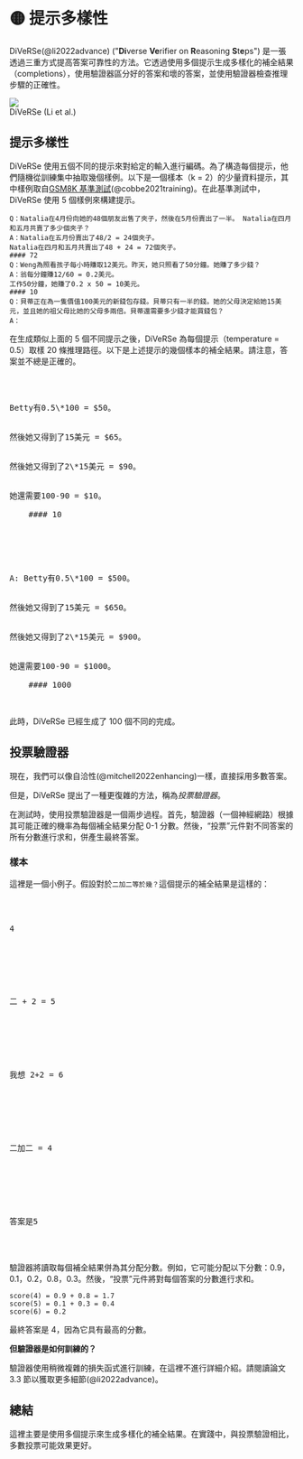 
# 🟡 提示多樣性

DiVeRSe(@li2022advance) ("**Di**verse **Ve**rifier on **R**easoning **S**t**e**ps") 是一張透過三重方式提高答案可靠性的方法。它透過使用多個提示生成多樣化的補全結果（completions），使用驗證器區分好的答案和壞的答案，並使用驗證器檢查推理步驟的正確性。

<div style={{ textAlign: "center" }}>
  <Image
    src="/docs/assets/reliability/diverse.webp"
    width={824}
    height={300}
    style={{ width: "750px", margin: "auto" }}
  />
</div>

<div style={{ textAlign: "center" }}>DiVeRSe (Li et al.)</div>

## 提示多樣性

DiVeRSe 使用五個不同的提示來對給定的輸入進行編碼。為了構造每個提示，他們隨機從訓練集中抽取幾個樣例。以下是一個樣本（k = 2）的少量資料提示，其中樣例取自[GSM8K 基準測試](https://raw.githubusercontent.com/openai/grade-school-math/master/grade_school_math/data/train.jsonl)(@cobbe2021training)。在此基準測試中，DiVeRSe 使用 5 個樣例來構建提示。

```
Q：Natalia在4月份向她的48個朋友出售了夾子，然後在5月份賣出了一半。 Natalia在四月和五月共賣了多少個夾子？
A：Natalia在五月份賣出了48/2 = 24個夾子。
Natalia在四月和五月共賣出了48 + 24 = 72個夾子。
#### 72
Q：Weng為照看孩子每小時賺取12美元。昨天，她只照看了50分鐘。她賺了多少錢？
A：翁每分鐘賺12/60 = 0.2美元。
工作50分鐘，她賺了0.2 x 50 = 10美元。
#### 10
Q：貝蒂正在為一隻價值100美元的新錢包存錢。貝蒂只有一半的錢。她的父母決定給她15美元，並且她的祖父母比她的父母多兩倍。貝蒂還需要多少錢才能買錢包？
A：
```

在生成類似上面的 5 個不同提示之後，DiVeRSe 為每個提示（temperature = 0.5）取樣 20 條推理路徑。以下是上述提示的幾個樣本的補全結果。請注意，答案並不總是正確的。

<pre>
  <div style={{ backgroundColor: "#d2f4d3" }}>
    <div>Betty有0.5\*100 = $50。</div>
    <div>然後她又得到了15美元 = $65。</div>
    <div>然後她又得到了2\*15美元 = $90。</div>
    <div>她還需要100-90 = $10。</div>
    #### 10
  </div>
</pre>

<pre>
  <div style={{ backgroundColor: "#d2f4d3" }}>
    <div>A: Betty有0.5\*100 = $500。</div>
    <div>然後她又得到了15美元 = $650。</div>
    <div>然後她又得到了2\*15美元 = $900。</div>
    <div>她還需要100-90 = $1000。</div>
    #### 1000
  </div>
</pre>

此時，DiVeRSe 已經生成了 100 個不同的完成。

## 投票驗證器

現在，我們可以像自洽性(@mitchell2022enhancing)一樣，直接採用多數答案。

但是，DiVeRSe 提出了一種更復雜的方法，稱為*投票驗證器*。

在測試時，使用投票驗證器是一個兩步過程。首先，驗證器（一個神經網路）根據其可能正確的機率為每個補全結果分配 0-1 分數。然後，“投票”元件對不同答案的所有分數進行求和，併產生最終答案。

### 樣本

這裡是一個小例子。假設對於`二加二等於幾？`這個提示的補全結果是這樣的：

<pre>
  <div style={{ backgroundColor: "#d2f4d3" }}>
    <div>4</div>
  </div>
</pre>

<pre>
  <div style={{ backgroundColor: "#d2f4d3" }}>
    <div>二 + 2 = 5</div>
  </div>
</pre>

<pre>
  <div style={{ backgroundColor: "#d2f4d3" }}>
    <div>我想 2+2 = 6</div>
  </div>
</pre>

<pre>
  <div style={{ backgroundColor: "#d2f4d3" }}>
    <div>二加二 = 4</div>
  </div>
</pre>

<pre>
  <div style={{ backgroundColor: "#d2f4d3" }}>
    <div>答案是5</div>
  </div>
</pre>

驗證器將讀取每個補全結果併為其分配分數。例如，它可能分配以下分數：0.9，0.1，0.2，0.8，0.3。然後，“投票”元件將對每個答案的分數進行求和。

```
score(4) = 0.9 + 0.8 = 1.7
score(5) = 0.1 + 0.3 = 0.4
score(6) = 0.2
```

最終答案是 4，因為它具有最高的分數。

**但驗證器是如何訓練的？**

驗證器使用稍微複雜的損失函式進行訓練，在這裡不進行詳細介紹。請閱讀論文 3.3 節以獲取更多細節(@li2022advance)。

## 總結

這裡主要是使用多個提示來生成多樣化的補全結果。在實踐中，與投票驗證相比，多數投票可能效果更好。
